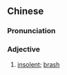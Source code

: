 {{also|张狂}}
==Chinese==
{{zh-forms|s=张狂}}

===Pronunciation===
{{zh-pron
|m=zhāngkuáng
|cat=a
}}

===Adjective===
{{zh-adj}}

# [[insolent]]; [[brash]]